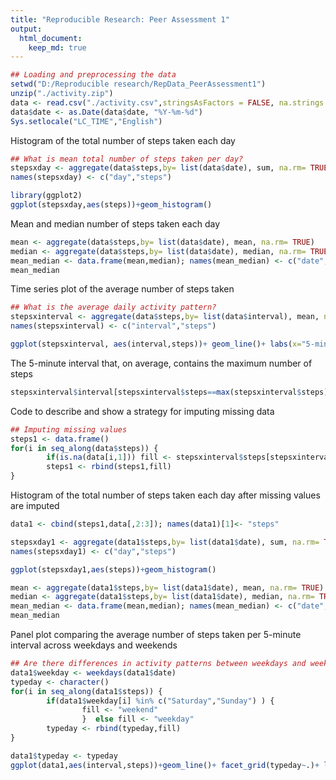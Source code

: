 ```yaml
---
title: "Reproducible Research: Peer Assessment 1"
output: 
  html_document:
    keep_md: true
---
```


```r
## Loading and preprocessing the data
setwd("D:/Reproducible research/RepData_PeerAssessment1")
unzip("./activity.zip")
data <- read.csv("./activity.csv",stringsAsFactors = FALSE, na.strings = NA)
data$date <- as.Date(data$date, "%Y-%m-%d")
Sys.setlocale("LC_TIME","English")
```

Histogram of the total number of steps taken each day

```r
## What is mean total number of steps taken per day?
stepsxday <- aggregate(data$steps,by= list(data$date), sum, na.rm= TRUE)
names(stepsxday) <- c("day","steps")

library(ggplot2)
ggplot(stepsxday,aes(steps))+geom_histogram()
```

Mean and median number of steps taken each day

```r
mean <- aggregate(data$steps,by= list(data$date), mean, na.rm= TRUE)
median <- aggregate(data$steps,by= list(data$date), median, na.rm= TRUE)$x
mean_median <- data.frame(mean,median); names(mean_median) <- c("date","mean","median")
mean_median
```

Time series plot of the average number of steps taken

```r
## What is the average daily activity pattern?
stepsxinterval <- aggregate(data$steps,by= list(data$interval), mean, na.rm= TRUE)
names(stepsxinterval) <- c("interval","steps")

ggplot(stepsxinterval, aes(interval,steps))+ geom_line()+ labs(x="5-minute interval", y = " average number of steps taken")
```

The 5-minute interval that, on average, contains the maximum number of steps

```r
stepsxinterval$interval[stepsxinterval$steps==max(stepsxinterval$steps)]
```

Code to describe and show a strategy for imputing missing data

```r
## Imputing missing values
steps1 <- data.frame()
for(i in seq_along(data$steps)) {
        if(is.na(data[i,1])) fill <- stepsxinterval$steps[stepsxinterval$interval ==data$interval[i]] else fill <- data[i,1]
        steps1 <- rbind(steps1,fill)
}
```

Histogram of the total number of steps taken each day after missing values are imputed

```r
data1 <- cbind(steps1,data[,2:3]); names(data1)[1]<- "steps"

stepsxday1 <- aggregate(data1$steps,by= list(data1$date), sum, na.rm= TRUE)
names(stepsxday1) <- c("day","steps")

ggplot(stepsxday1,aes(steps))+geom_histogram()

mean <- aggregate(data1$steps,by= list(data1$date), mean, na.rm= TRUE)
median <- aggregate(data1$steps,by= list(data1$date), median, na.rm= TRUE)$x
mean_median <- data.frame(mean,median); names(mean_median) <- c("date","mean","median")
mean_median
```

Panel plot comparing the average number of steps taken per 5-minute interval across weekdays and weekends

```r
## Are there differences in activity patterns between weekdays and weekends?
data1$weekday <- weekdays(data1$date)
typeday <- character()
for(i in seq_along(data1$steps)) {
        if(data1$weekday[i] %in% c("Saturday","Sunday") ) {
                fill <- "weekend"
                }  else fill <- "weekday"
        typeday <- rbind(typeday,fill)
}

data1$typeday <- typeday
ggplot(data1,aes(interval,steps))+geom_line()+ facet_grid(typeday~.)+ labs(x = "5-minute interval", y = "number of steps taken")
```

